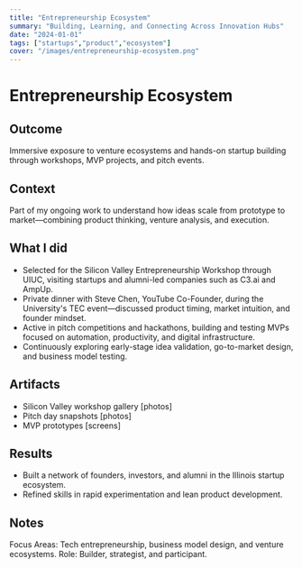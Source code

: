 ```yaml
---
title: "Entrepreneurship Ecosystem"
summary: "Building, Learning, and Connecting Across Innovation Hubs"
date: "2024-01-01"
tags: ["startups","product","ecosystem"]
cover: "/images/entrepreneurship-ecosystem.png"
---
```


# Entrepreneurship Ecosystem

## Outcome

Immersive exposure to venture ecosystems and hands-on startup building through workshops, MVP projects, and pitch events.

## Context

Part of my ongoing work to understand how ideas scale from prototype to market—combining product thinking, venture analysis, and execution.

## What I did

- Selected for the Silicon Valley Entrepreneurship Workshop through UIUC, visiting startups and alumni-led companies such as C3.ai and AmpUp.
- Private dinner with Steve Chen, YouTube Co-Founder, during the University's TEC event—discussed product timing, market intuition, and founder mindset.
- Active in pitch competitions and hackathons, building and testing MVPs focused on automation, productivity, and digital infrastructure.
- Continuously exploring early-stage idea validation, go-to-market design, and business model testing.

## Artifacts

- Silicon Valley workshop gallery [photos]
- Pitch day snapshots [photos]
- MVP prototypes [screens]

## Results

- Built a network of founders, investors, and alumni in the Illinois startup ecosystem.
- Refined skills in rapid experimentation and lean product development.

## Notes

Focus Areas: Tech entrepreneurship, business model design, and venture ecosystems. Role: Builder, strategist, and participant.

